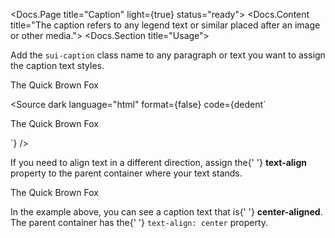 
<Docs.Page title="Caption" light={true} status="ready">
	<Docs.Content title="The caption refers to any legend text or similar placed after an image or other media.">
		<Docs.Section title="Usage">
			<p>
				Add the <code>sui-caption</code> class name to any paragraph or
				text you want to assign the caption text styles.
			</p>
			<Canvas>
				<div className="sui-wrap sui-theme--light">
					<div className="sui-layout sui-layout--spacing sui-layout--justify">
						<p className="sui-caption">The Quick Brown Fox</p>
					</div>
				</div>
			</Canvas>
			<Source
				dark
				language="html"
				format={false}
				code={dedent`
<p class="sui-caption">The Quick Brown Fox</p>
				`}
			/>
		</Docs.Section>
		<Docs.Section title="Alignment">
			<p>
				If you need to align text in a different direction, assign the{' '}
				<strong>text-align</strong> property to the parent container
				where your text stands.
			</p>
			<Canvas>
				<div className="sui-wrap sui-theme--light">
					<div
						className="sui-layout sui-layout--spacing sui-layout--justify"
						style={{ textAlign: 'center' }}
					>
						<p className="sui-caption">The Quick Brown Fox</p>
					</div>
				</div>
			</Canvas>
			<p>
				In the example above, you can see a caption text that is{' '}
				<strong>center-aligned</strong>. The parent container has the{' '}
				<code>text-align: center</code> property.
			</p>
		</Docs.Section>
	</Docs.Content>
	<Docs.Footer />
</Docs.Page>
